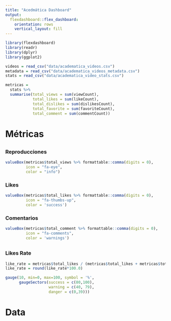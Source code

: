 ```yaml
---
title: "Acedmática Dashboard"
output: 
  flexdashboard::flex_dashboard:
    orientation: rows
    vertical_layout: fill
---
```


```r
library(flexdashboard)
library(readr)
library(dplyr)
library(ggplot2)
```


```r
videos = read_csv("data/academatica_videos.csv")
metadata = read_csv("data/academatica_videos_metadata.csv")
stats = read_csv("data/academatica_video_stats.csv")
```


```r
metricas =
  stats %>%
  summarise(total_views = sum(viewCount),
            total_likes = sum(likeCount),
            total_dislikes = sum(dislikesCount),
            total_favorite = sum(favoriteCount),
            total_comment = sum(commentCount))
```


# Métricas {data-icon=fa-ruler}
## 

### Reproducciones

```r
valueBox(metricas$total_views %>% formattable::comma(digits = 0),
         icon = "fa-eye",
         color = "info")
```


### Likes

```r
valueBox(metricas$total_likes %>% formattable::comma(digits = 0),
         icon = "fa-thumbs-up",
         color = 'success')
```

### Comentarios

```r
valueBox(metricas$total_comment %>% formattable::comma(digits = 0),
         icon = "fa-comments",
         color = 'warnings')
```

##
### Likes Rate

```r
like_rate = metricas$total_likes / (metricas$total_likes + metricas$total_dislikes)
like_rate = round(like_rate*100.0)

gauge(10, min=0, max=100, symbol = '%',
      gaugeSectors(success = c(80,100),
                   warning = c(40, 79),
                   danger = c(0,39)))
```

###

# Data
